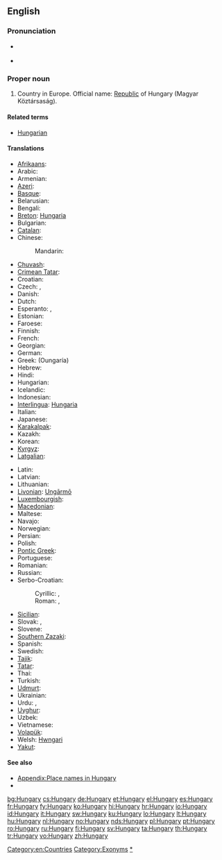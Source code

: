 ==English==

===Pronunciation===
* {{a|UK|US}} {{IPA|/ˈhʌŋ.ɡə.ɹi/}}
* {{audio|en-us-Hungary.ogg|Audio (US)}}

===Proper noun===
{{wikipedia}}
{{en-proper noun}}

# Country in Europe. Official name: [[republic|Republic]] of Hungary (Magyar Köztársaság).

====Related terms====
* [[Hungarian]]

====Translations====
{{trans-top|the country}}
* [[Afrikaans]]: {{t|af|Hongarye}}
* Arabic: {{t|ar|المجر|m|tr=al-májar}}
* Armenian: {{t-|hy|Հունգարիա|tr=Hungaria}}
* [[Azeri]]: {{t|az|Macarıstan|xs=Azeri}}
* [[Basque]]: {{t+|eu|Hungaria|xs=Basque}}
* Belarusian: {{t|be|Венгрыя|f|tr=Vénhryja|xs=Belarusian}}
* Bengali: {{t|bn|হাঙ্গেরি|tr=hangeri|sc=Beng|xs=Bengali}}
* [[Breton]]: [[Hungaria]]
* Bulgarian: {{t+|bg|Унгария|f}}
* [[Catalan]]: {{t+|ca|Hongria|f}}
* Chinese:
*: Mandarin: {{t-|cmn|匈牙利|tr=Xiōngyálì|sc=Hani}}
* [[Chuvash]]: {{tø|cv|Венгри|tr=Vengri|sc=Cyrl}}
* [[Crimean Tatar]]: {{tø|crh|Macaristan}}
* Croatian: {{t|hr|Mađarska|f}}
* Czech: {{t+|cs|Maďarsko|n}}, {{t|cs|Uhry|p}} {{qualifier|before 1918}}
* Danish: {{t+|da|Ungarn}}
* Dutch: {{t+|nl|Hongarije|n}}
* Esperanto: {{t-|eo|Hungario|xs=Esperanto}}, {{t-|eo|Hungarujo|xs=Esperanto}}
* Estonian: {{t+|et|Ungari}}
* Faroese: {{t-|fo|Ungarn|xs=Faroese}}
* Finnish: {{t+|fi|Unkari}}
* French: {{t+|fr|Hongrie|f}}
* Georgian: {{t|ka|უნგრეთი|tr=ungreti|sc=Geor|xs=Georgian}}
* German: {{t+|de|Ungarn|n}}
* Greek: {{t+|el|Ουγγαρία|f}} (Oungaría)
* Hebrew: {{t+|he|הונגריה|f|tr=Hungarya}}
* Hindi: {{t+|hi|हंगरी|tr=haṅgarī|xs=Hindi}}
* Hungarian: {{t+|hu|Magyarország}}
* Icelandic: {{t+|is|Ungverjaland|n}}
* Indonesian: {{t-|id|Hongaria|xs=Indonesian}}
* [[Interlingua]]: [[Hungaria]]
* Italian: {{t+|it|Ungheria|f}}
* Japanese: {{t+|ja|ハンガリー|tr=Hangarī}}
* [[Karakalpak]]: {{tø|kaa|Vengriya}}
* Kazakh: {{t|kk|Мажарстан|tr=Majarstán|sc=Cyrl|xs=Kazakh}}
* Korean: {{t+|ko|헝가리|tr=Heonggari|sc=Hang}}
* [[Kyrgyz]]: {{t-|ky|Венгрия|tr=Véngrija|sc=Cyrl|xs=Kyrgyz}}
* [[Latgalian]]: {{tø|ltg|Vengreja|f}}
{{trans-mid}}
* Latin: {{t-|la|Hungaria|f}}
* Latvian: {{t+|lv|Ungārija|f|xs=Latvian}}
* Lithuanian: {{t+|lt|Vengrija|f|xs=Lithuanian}}
* [[Livonian]]: [[Ungārmō]]
* [[Luxembourgish]]: {{t|lb|Ungarn|n}}
* [[Macedonian]]: {{t+|mk|Унгарија|f|tr=Ungárija}}
* Maltese: {{t-|mt|l-Ungerija|xs=Maltese}}
* Navajo: {{tø|nv|Hángewii}}
* Norwegian: {{t+|no|Ungarn}}
* Persian: {{t+|fa|مجارستان|tr=Majârestân}}
* Polish: {{t+|pl|Węgry|p}}
* [[Pontic Greek]]: {{tø|pnt|Ουγγαρία}}
* Portuguese: {{t+|pt|Hungria|f}}
* Romanian: {{t+|ro|Ungaria|f}}
* Russian: {{t+|ru|Венгрия|f|tr=Véngrija}}
* Serbo-Croatian:
*: Cyrillic: {{t|sh|Мађарска|f|alt=Ма̏ђарска|sc=Cyrl|xs=Serbo-Croatian}}, {{t|sh|Маџарска|f|alt=Ма̏џарска|sc=Cyrl|xs=Serbo-Croatian}}
*: Roman: {{t|sh|Mađarska|f|alt=Mȁđarskā|xs=Serbo-Croatian}}, {{t|sh|Madžarska|f|alt=Mȁdžarskā|xs=Serbo-Croatian}}
* [[Sicilian]]: {{t-|scn|Unghirìa|f|xs=Sicilian}}
* Slovak: {{t-|sk|Maďarsko|n}}, {{t|sk|Uhorsko|n}} {{qualifier|before 1918}}
* Slovene: {{t+|sl|Madžarska|f}}
* [[Southern Zazaki]]: {{tø|diq|Macarıstan}}
* Spanish: {{t+|es|Hungría|f}}
* Swedish: {{t+|sv|Ungern}}
* [[Tajik]]: {{t|tg|Маҷористон|tr=Majoriston|sc=Cyrl|xs=Tajik}}
* [[Tatar]]: {{t-|tt|Венгрия|tr=Vengrija|sc=Cyrl|xs=Tatar}}
* Thai: {{t|th|ฮังการี|tr=hanggaaree}}
* Turkish: {{t+|tr|Macaristan}}
* [[Udmurt]]: {{tø|udm|Венгрия}}
* Ukrainian: {{t|uk|Угорщина|f|tr=Uhórščyna|xs=Ukrainian}}
* Urdu: {{t-|ur|مجارستان|tr=majāristān|xs=Urdu}}, {{t|ur|ہنگری|tr=haṅgarī|xs=Urdu}}
* [[Uyghur]]: {{t-|ug|ۋېنگرىيە|sc=ug-Arab|xs=Uyghur}}
* Uzbek: {{t|uz|Vengriya|xs=Uzbek}}
* Vietnamese: {{t-|vi|Hungary|xs=Vietnamese}}
* [[Volapük]]: {{t+|vo|Macarän|xs=Volapük}}
* Welsh: [[Hwngari]]
* [[Yakut]]: {{tø|sah|Мадьаар Сирэ|tr=Mad'aar Sire|sc=Cyrl}}
{{trans-bottom}}

====See also====
* [[Appendix:Place names in Hungary]]
* {{list|en|countries of Europe}}

[[Category:en:Countries]]
[[Category:Exonyms]]
[[Category:en:Hungary|*]]

[[bg:Hungary]]
[[cs:Hungary]]
[[de:Hungary]]
[[et:Hungary]]
[[el:Hungary]]
[[es:Hungary]]
[[fr:Hungary]]
[[fy:Hungary]]
[[ko:Hungary]]
[[hi:Hungary]]
[[hr:Hungary]]
[[io:Hungary]]
[[id:Hungary]]
[[it:Hungary]]
[[sw:Hungary]]
[[ku:Hungary]]
[[lo:Hungary]]
[[lt:Hungary]]
[[hu:Hungary]]
[[nl:Hungary]]
[[no:Hungary]]
[[nds:Hungary]]
[[pl:Hungary]]
[[pt:Hungary]]
[[ro:Hungary]]
[[ru:Hungary]]
[[fi:Hungary]]
[[sv:Hungary]]
[[ta:Hungary]]
[[th:Hungary]]
[[tr:Hungary]]
[[vo:Hungary]]
[[zh:Hungary]]